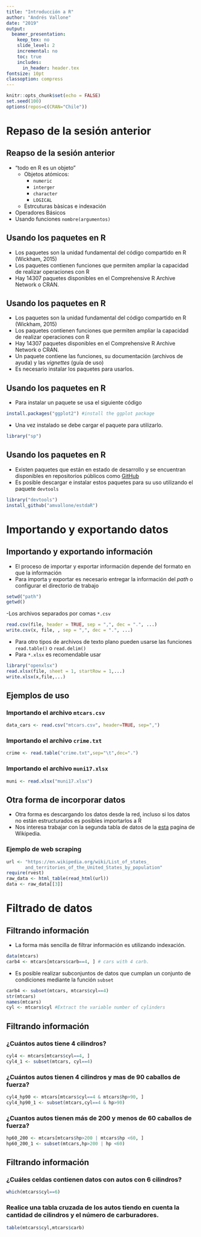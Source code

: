 ```yaml
---
title: "Introducción a R"
author: "Andrés Vallone"
date: "2019"
output:
  beamer_presentation:
    keep_tex: no
    slide_level: 2
    incremental: no
    toc: true
    includes:
      in_header: header.tex
fontsize: 10pt
classoption: compress
---
```


```r
knitr::opts_chunk$set(echo = FALSE)
set.seed(100)
options(repos=c(CRAN="Chile"))

```

# Repaso de la sesión anterior

## Reapso de la sesión anterior
- "todo en R es un objeto"
  - Objetos atómicos:
    - `numeric`
    - `interger`
    - `character`
    - `LOGICAL`
  - Estrcuturas bàsicas e indexación
 \begin{tabular}{|l|r|}
 \hline
 Scalar & -\\
 \hline
 Vector & \verb|x[i]| \\
 \hline
 Matrix & \verb|x[i,j]| \\
 \hline
 Dataframe & \verb|x[i,j]| \\
 \hline
 List & \verb|x[[k]][i]| or \verb|x[[k]][i,j]| \\
 \hline
 \end{tabular}
 - Operadores Básicos
 - Usando funciones `nombre(argumentos)`
 
   
## Usando los paquetes en R
- Los paquetes son la unidad fundamental del código compartido en R (Wickham, 2015)
- Los paquetes contienen funciones que permiten ampliar la capacidad de realizar operaciones con R
- Hay 14307 paquetes disponibles en el Comprehensive R Archive Network o CRAN.
\begin{center}
\includegraphics[width=3.2in]{./files/pgk.png}
\end{center}



## Usando los paquetes en R
- Los paquetes son la unidad fundamental del código compartido en R (Wickham, 2015)
- Los paquetes contienen funciones que permiten ampliar la capacidad de realizar operaciones con R
- Hay 14307 paquetes disponibles en el Comprehensive R Archive Network o CRAN.
- Un paquete contiene las funciones, su documentación (archivos de ayuda) y las *vignettes* (guía de uso)
- Es necesario instalar los paquetes para usarlos.

## Usando los paquetes en R
- Para instalar un paquete se usa el siguiente código
```r
install.packages("ggplot2") #install the ggplot package
```
\begin{center}
\includegraphics[width=4cm]{./files/ipkg.png}
\end{center}
- Una vez instalado se debe cargar el paquete para utilizarlo.
```r
library("sp")
```
\begin{center}
\includegraphics[width=6cm]{./files/lpkg.png}
\end{center}

## Usando los paquetes en R
- Existen paquetes que están en estado de desarrollo y se encuentran disponibles en repositorios públicos como [GitHub](https://github.com/)
\begin{center}
\includegraphics[width=9cm]{./files/git.png}
\end{center}
- Es posible descargar e instalar estos paquetes para su uso utilizando el paquete `devtools`
```r
library("devtools")
install_github("amvallone/estdaR")
```

# Importando y exportando datos

## Importando y exportando información
- El proceso de importar y exportar información depende del formato en que la información
- Para importa y exportar es necesario entregar la información del *path* o configurar el directorio de trabajo
```r
setwd("path")
getwd()
```
-Los archivos separados por comas `*.csv`
```r
read.csv(file, header = TRUE, sep = ",", dec = ".", ...) 
write.csv(x, file, , sep = ",", dec = ".", ...)
```
- Para otro tipos de archivos de texto plano pueden usarse las funciones `read.table()` o `read.delim()`
- Para `*.xlsx` es recomendable usar
```r
library("openxlsx")
read.xlsx(file, sheet = 1, startRow = 1,...) 
write.xlsx(x,file,...)
```

## Ejemplos de uso
### Importando el archivo `mtcars.csv`
```r
data_cars <- read.csv("mtcars.csv", header=TRUE, sep=",")
```
### Importando el archivo `crime.txt`
```r
crime <- read.table("crime.txt",sep="\t",dec=".")
```
### Importando el archivo `muni17.xlsx`
```r
muni <- read.xlsx("muni17.xlsx")
```


## Otra forma de incorporar datos
- Otra forma es descargando los datos desde la red, incluso si los datos no están estructurados es posibles importarlos a R
- Nos interesa trabajar con la segunda tabla de datos de la [esta](https://en.wikipedia.org/wiki/List_of_states_and_territories_of_the_United_States_by_population) pagina de Wikipedia.

### Ejemplo de web scraping
```r
url <- "https://en.wikipedia.org/wiki/List_of_states_
       and_territories_of_the_United_States_by_population"
require(rvest)
raw_data <- html_table(read_html(url))
data <- raw_data[[3]]
```

# Filtrado de datos

## Filtrando información

- La forma más sencilla de filtrar información es utilizando indexación.
```r
data(mtcars)
carb4 <- mtcars[mtcars$carb==4, ] # cars with 4 carb.
```
- Es posible realizar subconjuntos de datos que cumplan un conjunto de condiciones mediante la función `subset`
```r
carb4 <- subset(mtcars, mtcars$cyl==4)
str(mtcars)
names(mtcars)
cyl <- mtcars$cyl #Extract the variable number of cylinders
```

## Filtrando información

### ¿Cuántos autos tiene 4 cilindros?
```r
cyl4 <- mtcars[mtcars$cyl==4, ]
cyl4_1 <- subset(mtcars, cyl==4)
```

### ¿Cuántos autos tienen 4 cilindros y mas de 90 caballos de fuerza?
\pause
```r
cyl4_hp90 <- mtcars[mtcars$cyl==4 & mtcars$hp>90, ]
cyl4_hp90_1 <- subset(mtcars,cyl==4 & hp>90)
```

### ¿Cuantos autos tienen más de 200 y menos de 60 caballos de fuerza?
\pause
```r
hp60_200 <- mtcars[mtcars$hp>200 | mtcars$hp <60, ]
hp60_200_1 <- subset(mtcars,hp>200 | hp <60)
```

## Filtrando información

### ¿Cuáles celdas contienen datos con autos con 6 cilindros?
```r
which(mtcars$cyl==6)
```

### Realice una tabla cruzada de los autos tiendo en cuenta la cantidad de cilindros y el número de carburadores.

```r
table(mtcars$cyl,mtcars$carb)
```
